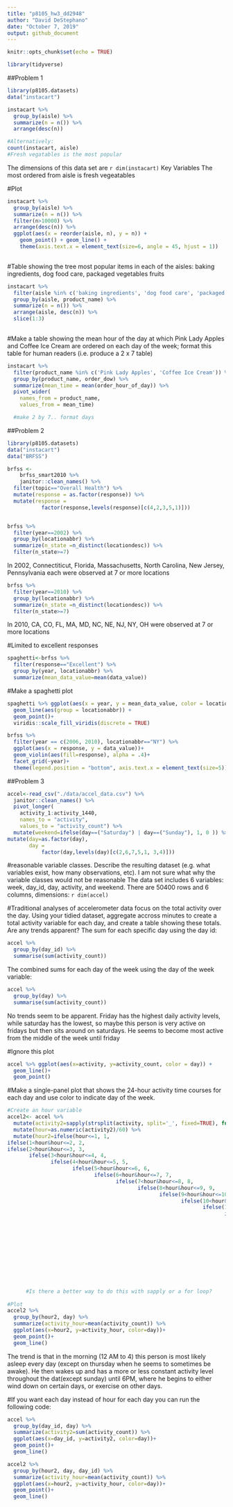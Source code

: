 ```yaml
---
title: "p8105_hw3_dd2948"
author: "David DeStephano"
date: "October 7, 2019"
output: github_document
---
```


```r
knitr::opts_chunk$set(echo = TRUE)
```
```r
library(tidyverse)
```

##Problem 1
```r
library(p8105.datasets)
data("instacart")

instacart %>%
  group_by(aisle) %>%
  summarize(n = n()) %>% 
  arrange(desc(n))

#Alternatively:
count(instacart, aisle)
#Fresh vegatables is the most popular

```

The dimensions of this data set are `r dim(instacart)`
Key Variables
The most ordered from aisle is fresh vegeatables

#Plot
```r
instacart %>%
  group_by(aisle) %>%
  summarize(n = n()) %>% 
  filter(n>10000) %>% 
  arrange(desc(n)) %>% 
  ggplot(aes(x = reorder(aisle, n), y = n)) + 
    geom_point() + geom_line() + 
    theme(axis.text.x = element_text(size=6, angle = 45, hjust = 1))
  
```

#Table showing the tree most popular items in each of the aisles: baking ingredients, dog food care, packaged vegetables fruits
```r
instacart %>%
  filter(aisle %in% c('baking ingredients', 'dog food care', 'packaged vegetables fruits')) %>% 
  group_by(aisle, product_name) %>% 
  summarize(n = n()) %>%  
  arrange(aisle, desc(n)) %>%
  slice(1:3)
  
```
#Make a table showing the mean hour of the day at which Pink Lady Apples and Coffee Ice Cream are ordered on each day of the week; format this table for human readers (i.e. produce a 2 x 7 table)

```r
instacart %>%
  filter(product_name %in% c('Pink Lady Apples', 'Coffee Ice Cream')) %>% 
  group_by(product_name, order_dow) %>% 
  summarize(mean_time = mean(order_hour_of_day)) %>% 
  pivot_wider(
    names_from = product_name,
    values_from = mean_time)  

  #make 2 by 7.. format days
```

##Problem 2
```r
library(p8105.datasets)
data("instacart")
data("BRFSS")

brfss <- 
    brfss_smart2010 %>% 
    janitor::clean_names() %>%
  filter(topic=="Overall Health") %>% 
  mutate(response = as.factor(response)) %>% 
  mutate(response =
           factor(response,levels(response)[c(4,2,3,5,1)]))


brfss %>% 
  filter(year==2002) %>%
  group_by(locationabbr) %>% 
  summarize(n_state =n_distinct(locationdesc)) %>% 
  filter(n_state>=7)

```
In 2002, Connectiticut, Florida, Massachusetts, North Carolina, New Jersey, Pennsylvania each were observed at 7 or more locations
```r
brfss %>% 
  filter(year==2010) %>%
  group_by(locationabbr) %>% 
  summarize(n_state =n_distinct(locationdesc)) %>% 
  filter(n_state>=7)
```
In 2010, CA, CO, FL, MA, MD, NC, NE, NJ, NY, OH were observed at 7 or more locations

#Limited to excellent responses
```r
spaghetti<-brfss %>% 
  filter(response=="Excellent") %>% 
  group_by(year, locationabbr) %>% 
  summarize(mean_data_value=mean(data_value))
```
#Make a spaghetti plot
```r
spaghetti %>% ggplot(aes(x = year, y = mean_data_value, color = locationabbr)) +
  geom_line(aes(group = locationabbr)) +
  geom_point()+ 
  viridis::scale_fill_viridis(discrete = TRUE)
```
```r
brfss %>%
  filter(year == c(2006, 2010), locationabbr=="NY") %>%
  ggplot(aes(x = response, y = data_value))+
  geom_violin(aes(fill=response), alpha = .4)+
  facet_grid(~year)+ 
  theme(legend.position = "bottom", axis.text.x = element_text(size=5))

```

##Problem 3
```r
accel<-read_csv("./data/accel_data.csv") %>% 
  janitor::clean_names() %>% 
  pivot_longer(
    activity_1:activity_1440,
    names_to = "activity", 
    values_to = "activity_count") %>% 
  mutate(weekend=ifelse(day==("Saturday") | day==("Sunday"), 1, 0 )) %>% 
mutate(day=as.factor(day),
       day =
           factor(day,levels(day)[c(2,6,7,5,1, 3,4)]))


```
#reasonable variable classes. Describe the resulting dataset (e.g. what variables exist, how many observations, etc).
I am not sure what why the variable classes would not be reasonable
The data set includes 6 variables: week, day_id, day, activity, and weekend. There are 50400 rows and 6 columns, dimensions: `r dim(accel)`

#Traditional analyses of accelerometer data focus on the total activity over the day. Using your tidied dataset, aggregate accross minutes to create a total activity variable for each day, and create a table showing these totals. Are any trends apparent?
The sum for each specific day using the day id:
```r
accel %>% 
  group_by(day_id) %>% 
  summarise(sum(activity_count))
```
The combined sums for each day of the week using the day of the week variable:
```r
accel %>% 
  group_by(day) %>% 
  summarise(sum(activity_count))
```
No trends seem to be apparent. Friday has the highest daily activity levels, while saturday has the lowest, so maybe this person is very active on fridays but then sits around on saturdays. He seems to become most active from the middle of the week until friday

#Ignore this plot
```r
accel %>% ggplot(aes(x=activity, y=activity_count, color = day)) +
  geom_line()+
  geom_point()

```


#Make a single-panel plot that shows the 24-hour activity time courses for each day and use color to indicate day of the week.

```r
#Create an hour variable
accel2<- accel %>%
  mutate(activity2=sapply(strsplit(activity, split='_', fixed=TRUE), function(x) (x[2]))) %>% 
  mutate(hour=as.numeric(activity2)/60) %>% 
  mutate(hour2=ifelse(hour<=1, 1, 
ifelse(1<hour&hour<=2, 2, 
ifelse(2<hour&hour<=3, 3, 
       ifelse(3<hour&hour<=4, 4,
              ifelse(4<hour&hour<=5, 5,
                     ifelse(5<hour&hour<=6, 6,
                            ifelse(6<hour&hour<=7, 7,
                                   ifelse(7<hour&hour<=8, 8,
                                          ifelse(8<hour&hour<=9, 9,
                                                 ifelse(9<hour&hour<=10, 10,
                                                        ifelse(10<hour&hour<=11, 11,
                                                               ifelse(11<hour&hour<=12, 12,
                                                                      ifelse(12<hour&hour<=13, 13,
                                                                             ifelse(13<hour&hour<=14, 14,
                                                                                    ifelse(14<hour&hour<=15, 15,
                                                                                           ifelse(15<hour&hour<=16, 16,
                                                                                                  ifelse(16<hour&hour<=17, 17,
                                                                                                         ifelse(17<hour&hour<=18, 18,
                                                                                                                ifelse(18<hour&hour<=19, 19,
                                                                                                                       ifelse(19<hour&hour<=20, 20,
                                                                                                                              ifelse(20<hour&hour<=21, 21,
                                                                                                                                     ifelse(21<hour&hour<=22, 22,
                                                                                                                                            ifelse(22<hour&hour<=23, 23,
                                                                                                                                                   ifelse(23<hour&hour<=24, 24,0)))))))))))))))))))))))))
      #Is there a better way to do this with sapply or a for loop?   
         
#Plot
accel2 %>% 
  group_by(hour2, day) %>% 
  summarize(activity_hour=mean(activity_count)) %>% 
  ggplot(aes(x=hour2, y=activity_hour, color=day))+
  geom_point()+
  geom_line()


```   
The trend is that in the morning (12 AM to 4) this person is most likely asleep every day (except on thursday when he seems to sometimes be awake). He then wakes up and has a more or less constant activity level throughout the dat(except sunday) until 6PM, where he begins to either wind down on certain days, or exercise on other days.

 


#If you want each day instead of hour for each day you can run the following code:
```r
accel %>% 
  group_by(day_id, day) %>% 
  summarize(activity2=sum(activity_count)) %>% 
  ggplot(aes(x=day_id, y=activity2, color=day))+
  geom_point()+
  geom_line()
```



```r
accel2 %>% 
  group_by(hour2, day, day_id) %>% 
  summarize(activity_hour=mean(activity_count)) %>% 
  ggplot(aes(x=hour2, y=activity_hour, color=day))+
  geom_point()+
  geom_line()
```







